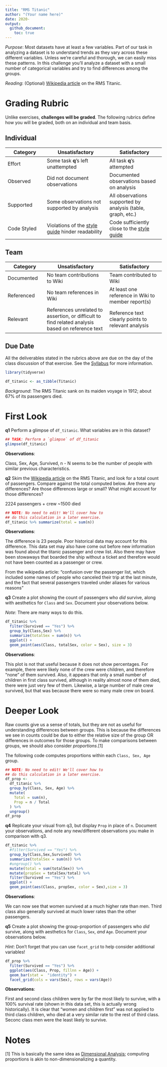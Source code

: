 ```yaml
---
title: "RMS Titanic"
author: "(Your name here)"
date: 2020-
output:
  github_document:
    toc: true
---
```


*Purpose*: Most datasets have at least a few variables. Part of our task in analyzing a dataset is to understand trends as they vary across these different variables. Unless we're careful and thorough, we can easily miss these patterns. In this challenge you'll analyze a dataset with a small number of categorical variables and try to find differences among the groups.

*Reading*: (Optional) [Wikipedia article](https://en.wikipedia.org/wiki/RMS_Titanic) on the RMS Titanic.

<!-- include-rubric -->
# Grading Rubric
<!-- -------------------------------------------------- -->

Unlike exercises, **challenges will be graded**. The following rubrics define how you will be graded, both on an individual and team basis.

## Individual
<!-- ------------------------- -->

| Category | Unsatisfactory | Satisfactory |
|----------|----------------|--------------|
| Effort | Some task __q__'s left unattempted | All task __q__'s attempted |
| Observed | Did not document observations | Documented observations based on analysis |
| Supported | Some observations not supported by analysis | All observations supported by analysis (table, graph, etc.) |
| Code Styled | Violations of the [style guide](https://style.tidyverse.org/) hinder readability | Code sufficiently close to the [style guide](https://style.tidyverse.org/) |

## Team
<!-- ------------------------- -->

| Category | Unsatisfactory | Satisfactory |
|----------|----------------|--------------|
| Documented | No team contributions to Wiki | Team contributed to Wiki |
| Referenced | No team references in Wiki | At least one reference in Wiki to member report(s) |
| Relevant | References unrelated to assertion, or difficult to find related analysis based on reference text | Reference text clearly points to relevant analysis |

## Due Date
<!-- ------------------------- -->

All the deliverables stated in the rubrics above are due on the day of the class discussion of that exercise. See the [Syllabus](https://docs.google.com/document/d/1jJTh2DH8nVJd2eyMMoyNGroReo0BKcJrz1eONi3rPSc/edit?usp=sharing) for more information.

```r
library(tidyverse)

df_titanic <- as_tibble(Titanic)
```

*Background*: The RMS Titanic sank on its maiden voyage in 1912; about 67% of its passengers died. 

# First Look
<!-- -------------------------------------------------- -->

__q1__ Perform a glimpse of `df_titanic`. What variables are in this dataset?

```r
## TASK: Perform a `glimpse` of df_titanic
glimpse(df_titanic)
```

**Observations**:

Class, Sex, Age, Survived, n - N seems to be the number of people with similar previous characteristics. 

__q2__ Skim the [Wikipedia article](https://en.wikipedia.org/wiki/RMS_Titanic) on the RMS Titanic, and look for a total count of passengers. Compare against the total computed below. Are there any differences? Are those differences large or small? What might account for those differences?

2224 passengers + crew
~1500 died 

```r
## NOTE: No need to edit! We'll cover how to
## do this calculation in a later exercise.
df_titanic %>% summarize(total = sum(n))
```

**Observations**:

The difference is 23 people. Poor historical data may account for this difference. This data set may also have come out before new information was found about the titanic passenger and crew list. Also there may have been stowaways that boarded the ship without a ticket and therefore would not have been counted as a passenger or crew.

From the wikipedia article: "confusion over the passenger list, which included some names of people who canceled their trip at the last minute, and the fact that several passengers traveled under aliases for various reasons"


__q3__ Create a plot showing the count of passengers who *did* survive, along with aesthetics for `Class` and `Sex`. Document your observations below.

*Note*: There are many ways to do this.

```r


df_titanic %>% 
  filter(Survived == "Yes") %>% 
  group_by(Class,Sex) %>% 
  summarize(totalSex = sum(n)) %>% 
  ggplot() + 
  geom_point(aes(Class, totalSex, color = Sex), size = 3)
```

**Observations**:

This plot is not that useful because it does not show percentages. 
For example, there were likely none of the crew were children, and therefore "none" of them survived. 
Also, it appears that only a small number of children in first class survived, although in reality almost none of them died, there were just very few of them. 
Likewise, a large number of male crew survived, but that was because there were so many male crew on board. 

# Deeper Look
<!-- -------------------------------------------------- -->

Raw counts give us a sense of totals, but they are not as useful for understanding differences between groups. This is because the differences we see in counts could be due to either the relative size of the group OR differences in outcomes for those groups. To make comparisons between groups, we should also consider *proportions*.[1]

The following code computes proportions within each `Class, Sex, Age` group.

```r
## NOTE: No need to edit! We'll cover how to
## do this calculation in a later exercise.
df_prop <-
  df_titanic %>%
  group_by(Class, Sex, Age) %>%
  mutate(
    Total = sum(n),
    Prop = n / Total
  ) %>%
  ungroup()
df_prop
```

__q4__ Replicate your visual from q3, but display `Prop` in place of `n`. Document your observations, and note any new/different observations you make in comparison with q3.


```r
df_titanic %>% 
  #filter(Survived == "Yes") %>% 
  group_by(Class,Sex,Survived) %>% 
  summarize(totalSex = sum(n)) %>% 
  #ungroup() %>% 
  mutate(total = sum(totalSex)) %>% 
  mutate(propSex = totalSex/total) %>%
  filter(Survived == "Yes") %>% 
  ggplot() + 
  geom_point(aes(Class, propSex, color = Sex),size = 3)


```





**Observations**:

We can now see that women survived at a much higher rate than men. Third class also generally survived at much lower rates than the other passengers. 



__q5__ Create a plot showing the group-proportion of passengers who *did* survive, along with aesthetics for `Class`, `Sex`, *and* `Age`. Document your observations below.



*Hint*: Don't forget that you can use `facet_grid` to help consider additional variables!

```r
df_prop %>% 
  filter(Survived == "Yes") %>% 
  ggplot(aes(Class, Prop, fillnn = Age)) + 
  geom_bar(stat =  "identity") + 
  facet_grid(cols = vars(Sex), rows = vars(Age))
```

**Observations**:

First and second class children were by far the most likely to survive, with a 100% survival rate (shown in this data set, this is actually wrong historically). 
It is clear that "women and children first" was not applied to third class children, who died at a very similar rate to the rest of third class. 
Seconc class men were the least likely to survive. 



# Notes
<!-- -------------------------------------------------- -->

[1] This is basically the same idea as [Dimensional Analysis](https://en.wikipedia.org/wiki/Dimensional_analysis); computing proportions is akin to non-dimensionalizing a quantity.
